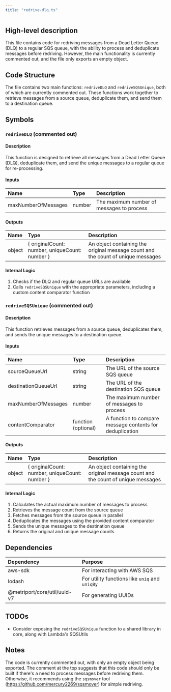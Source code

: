 ```yaml
---
title: "redrive-dlq.ts"
---
```


## High-level description
This file contains code for redriving messages from a Dead Letter Queue (DLQ) to a regular SQS queue, with the ability to process and deduplicate messages before redriving. However, the main functionality is currently commented out, and the file only exports an empty object.

## Code Structure
The file contains two main functions: `redriveDLQ` and `redriveSQSUnique`, both of which are currently commented out. These functions work together to retrieve messages from a source queue, deduplicate them, and send them to a destination queue.

## Symbols

### `redriveDLQ` (commented out)
#### Description
This function is designed to retrieve all messages from a Dead Letter Queue (DLQ), deduplicate them, and send the unique messages to a regular queue for re-processing.

#### Inputs
| Name | Type | Description |
|:-----|:-----|:------------|
| maxNumberOfMessages | number | The maximum number of messages to process |

#### Outputs
| Name | Type | Description |
|:-----|:-----|:------------|
| object | { originalCount: number, uniqueCount: number } | An object containing the original message count and the count of unique messages |

#### Internal Logic
1. Checks if the DLQ and regular queue URLs are available
2. Calls `redriveSQSUnique` with the appropriate parameters, including a custom content comparator function

### `redriveSQSUnique` (commented out)
#### Description
This function retrieves messages from a source queue, deduplicates them, and sends the unique messages to a destination queue.

#### Inputs
| Name | Type | Description |
|:-----|:-----|:------------|
| sourceQueueUrl | string | The URL of the source SQS queue |
| destinationQueueUrl | string | The URL of the destination SQS queue |
| maxNumberOfMessages | number | The maximum number of messages to process |
| contentComparator | function (optional) | A function to compare message contents for deduplication |

#### Outputs
| Name | Type | Description |
|:-----|:-----|:------------|
| object | { originalCount: number, uniqueCount: number } | An object containing the original message count and the count of unique messages |

#### Internal Logic
1. Calculates the actual maximum number of messages to process
2. Retrieves the message count from the source queue
3. Fetches messages from the source queue in parallel
4. Deduplicates the messages using the provided content comparator
5. Sends the unique messages to the destination queue
6. Returns the original and unique message counts

## Dependencies
| Dependency | Purpose |
|:-----------|:--------|
| aws-sdk | For interacting with AWS SQS |
| lodash | For utility functions like `uniq` and `uniqBy` |
| @metriport/core/util/uuid-v7 | For generating UUIDs |

## TODOs
- Consider exposing the `redriveSQSUnique` function to a shared library in core, along with Lambda's SQSUtils

## Notes
The code is currently commented out, with only an empty object being exported. The comment at the top suggests that this code should only be built if there's a need to process messages before redriving them. Otherwise, it recommends using the `sqsmover` tool (https://github.com/mercury2269/sqsmover) for simple redriving.